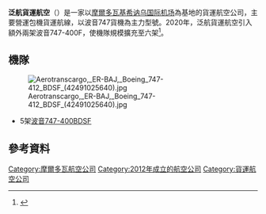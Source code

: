 {{Infobox Airline
|airline = 泛航貨運航空<br />Aerotranscargo
|logo = Atcfze logo.png
|logo_size = 
|IATA = F5
|ICAO = ATG
|callsign = MOLDCARGO
|founded = 2012年
|ceased = 
|headquarters = [[摩爾多瓦|摩爾多瓦]][[基希讷乌国际机场|基希讷乌国际机场]]
|key_people = 
|hubs = [[基希讷乌国际机场|基希讷乌国际机场]]
|focus_cities = 
|frequent_flyer = 
|lounge = 
|alliance = 
|subsidiaries = 
|fleet_size = 6
|destinations = 
|website = https://www.atc-md.aero/
}}

'''泛航貨運航空'''（{{lang-en|Aerotranscargo}}）是一家以[[摩爾多瓦|摩爾多瓦]][[基希讷乌国际机场|基希讷乌国际机场]]為基地的貨運航空公司，主要營運包機貨運航線，以波音747貨機為主力型號。2020年，泛航貨運航空引入額外兩架波音747-400F，使機隊規模擴充至六架<ref>{{Cite web|url=https://www.aircargonews.net/airlines/freighter-operator/aerotranscargo-set-for-expansion/|title=Aerotranscargo set for expansion|date=2020-05-20|website=aircargonews.net|accessdate=2020-12-17|archive-date=2021-02-06|archive-url=https://web.archive.org/web/20210206201114/https://www.aircargonews.net/airlines/freighter-operator/aerotranscargo-set-for-expansion/|dead-url=no}}</ref>。

==機隊==
[[File:Aerotranscargo,_ER-BAJ,_Boeing_747-412_BDSF_(42491025640).jpg|thumb]]

*5架[[波音747|波音747-400BDSF]]

== 參考資料 ==
{{reflist}}

[[Category:摩爾多瓦航空公司|Category:摩爾多瓦航空公司]]
[[Category:2012年成立的航空公司|Category:2012年成立的航空公司]]
[[Category:貨運航空公司|Category:貨運航空公司]]



{{transp-stub}}